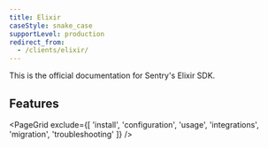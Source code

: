 ```yaml
---
title: Elixir
caseStyle: snake_case
supportLevel: production
redirect_from:
  - /clients/elixir/
---
```


This is the official documentation for Sentry's Elixir SDK.

## Features

<PageGrid exclude={[
  'install',
  'configuration',
  'usage',
  'integrations',
  'migration',
  'troubleshooting'
]} />
